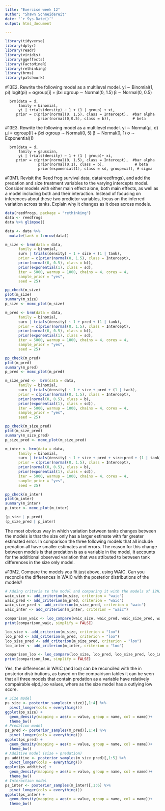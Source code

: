 ```yaml
---
title: "Exercise week 12"
author: "Shawn Schneidereit"
date: "`r Sys.Date()`"
output: html_document

---
```



```r
library(tidyverse)
library(dplyr)
library(readr)
library(viridis)
library(ggeffects)
library(FactoMineR)
library(rethinking)
library(brms)
library(patchwork)

```

#13E2.
Rewrite the following model as a multilevel model.
yi ∼ Binomial(1, pi)
logit(pi) = αgroup[i] + βxi
αgroup ∼ Normal(0, 1.5) 
β ∼ Normal(0, 0.5)


```{}
  brm(data = d, 
      family = binomial,
      yi | trials(density) ~ 1 + (1 | group) + xi,
     prior = c(prior(normal(0, 1.5), class = Intercept),  #bar alpha
               prior(normal(0,0.5), class = b)),          # beta

```

#13E3.
Rewrite the following model as a multilevel model.
yi ∼ Normal(μi, σ)
μi = αgroup[i] + βxi
αgroup ∼ Normal(0, 5) 
β ∼ Normal(0, 1)
σ ∼ Exponential(1)

```{}
  brm(data = d, 
      family = gaussian,
      yi | trials(density) ~ 1 + (1 | group)+ xi,
     prior = c(prior(normal(0, 1.5), class = Intercept),  #bar alpha
               prior(normal(0,1), class = b),              # beta
               prior(exponenial(1), class = sd, group=xi)), # sigma

```

#13M1. 
Revisit the Reed frog survival data, data(reedfrogs), and add the predation and size treatment variables to the varying intercepts model. Consider models with either main effect alone, both main effects, as well as a model including both and their interaction. Instead of focusing on inferences about these two predictor variables, focus on the inferred variation across tanks. Explain why it changes as it does across models.

```r
data(reedfrogs, package = "rethinking")
data <- reedfrogs
data %>% glimpse()

data <- data %>%
  mutate(tank = 1:nrow(data))
```

```r
m_size <- brm(data = data, 
      family = binomial,
      surv | trials(density) ~ 1 + size + (1 | tank),
      prior = c(prior(normal(0, 1.5), class = Intercept),  
      prior(normal(0, 0.5), class = b)),
      prior(exponential(1), class = sd),         
      iter = 5000, warmup = 1000, chains = 4, cores = 4,
      sample_prior = "yes",
      seed = 25)
```

```r
pp_check(m_size)
plot(m_size)
summary(m_size)
p_size <- mcmc_plot(m_size)
```


```r
m_pred <- brm(data = data, 
      family = binomial,
      surv | trials(density) ~ 1 + pred + (1 | tank),
      prior = c(prior(normal(0, 1.5), class = Intercept),  
      prior(normal(0, 0.5), class = b)),
      prior(exponential(1), class = sd),         
      iter = 5000, warmup = 1000, chains = 4, cores = 4,
      sample_prior = "yes",
      seed = 25)
```


```r
pp_check(m_pred)
plot(m_pred)
summary(m_pred)
p_pred <- mcmc_plot(m_pred)
```


```r
m_size_pred <-  brm(data = data, 
      family = binomial,
      surv | trials(density) ~ 1 + size + pred + (1 | tank),
      prior = c(prior(normal(0, 1.5), class = Intercept),  
      prior(normal(0, 0.5), class = b),
      prior(exponential(1), class = sd)),         
      iter = 5000, warmup = 1000, chains = 4, cores = 4,
      sample_prior = "yes",
      seed = 25)


```
      
```r
pp_check(m_size_pred)
plot(m_size_pred)
summary(m_size_pred)
p_size_pred <- mcmc_plot(m_size_pred)
```

      
```r
m_inter <- brm(data = data, 
      family = binomial,
      surv | trials(density) ~ 1 + size + pred + size:pred + (1 | tank),# addition + interaction 
      prior = c(prior(normal(0, 1.5), class = Intercept),  
      prior(normal(0, 0.5), class = b),
      prior(exponential(1), class = sd)),         
      iter = 5000, warmup = 1000, chains = 4, cores = 4,
      sample_prior = "yes",
      seed = 25)
```


```r
pp_check(m_inter)
plot(m_inter)
summary(m_inter)
p_inter <- mcmc_plot(m_inter)
```


```r
(p_size | p_pred)
(p_size_pred | p_inter)
```

The most obvious way in which variation between tanks changes between the models is that the size only has a larger estimate with far greater estimated error. In comparison the three following models that all include predation all have smaller estimates and errors. The reason for this change between models is that predation is as a variable in the model, it accounts for the additional observed variation that was attibuted to between tank differences in the size only model.

#13M2. 
Compare the models you fit just above, using WAIC. Can you reconcile the differences in WAIC with the posterior distributions of the models?

```r
# Adding criteria to the model and comparing it with the models of 12H1
waic_size <- add_criterion(m_size, criterion = "waic") 
waic_pred <- add_criterion(m_pred, criterion = "waic")
waic_size_pred <- add_criterion(m_size_pred, criterion = "waic") 
waic_inter <- add_criterion(m_inter, criterion = "waic") 

comparison_waic <- loo_compare(waic_size, waic_pred, waic_size_pred, waic_inter, criterion = "waic")
print(comparison_waic, simplify = FALSE)

loo_size <- add_criterion(m_size, criterion = "loo") 
loo_pred <- add_criterion(m_pred, criterion = "loo")
loo_size_pred <- add_criterion(m_size_pred, criterion = "loo") 
loo_inter <- add_criterion(m_inter, criterion = "loo") 

comparison_loo <- loo_compare(loo_size, loo_pred, loo_size_pred, loo_inter, criterion = "loo")
print(comparison_loo, simplify = FALSE)
```

Yes, the differences in WAIC (and loo) can be reconciled with the in posterior distributions, as based on the compairison tables it can be seen that all three models that contain predation as a variable have relatively compairable elpd_loo values, where as the size model has a outlying low score.  


```r

# Size model
ps_size <- posterior_samples(m_size)[,1:4] %>% 
  pivot_longer(cols = everything())
ggplot(ps_size) +
  geom_density(mapping = aes(x = value, group = name, col = name))+
  theme_bw()
# Predation model
ps_pred <- posterior_samples(m_pred)[,1:4] %>% 
  pivot_longer(cols = everything())
ggplot(ps_pred) +
  geom_density(mapping = aes(x = value, group = name, col = name))+
  theme_bw()
# Additive model (size + predation)
ps_additive <- posterior_samples(m_size_pred)[,1:5] %>% 
  pivot_longer(cols = everything())
ggplot(ps_additive) +
  geom_density(mapping = aes(x = value, group = name, col = name))+
  theme_bw()
# Interaction model
ps_inter <- posterior_samples(m_inter)[,1:6] %>% 
  pivot_longer(cols = everything())
ggplot(ps_inter) +
  geom_density(mapping = aes(x = value, group = name, col = name))+
  theme_bw()
```
